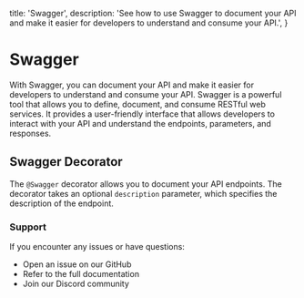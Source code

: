   title: 'Swagger',
  description:
    'See how to use Swagger to document your API and make it easier for developers to understand and consume your API.',
}

# Swagger
With Swagger, you can document your API and make it easier for developers to understand and consume your API. Swagger is a powerful tool that allows you to define, document, and consume RESTful web services. It provides a user-friendly interface that allows developers to interact with your API and understand the endpoints, parameters, and responses.

## Swagger Decorator
The `@Swagger` decorator allows you to document your API endpoints. The decorator takes an optional `description` parameter, which specifies the description of the endpoint.

### Support

If you encounter any issues or have questions:
- Open an issue on our GitHub
- Refer to the full documentation
- Join our Discord community
